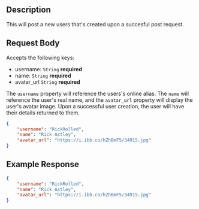 ## Description
This will post a new users that's created upon a succesful post request. 

## Request Body

Accepts the following keys:

- username: `String` **required** 
- name: `String` **required**
- avatar_url `String` **required**

The `username` property will reference the users's online alias. The `name` will reference the user's real name, and the `avatar_url` property will display the user's avatar image.
Upon a successful user creation, the user will have their details returned to them. 

```json
{
    "username": "RickRolled",
    "name": "Rick Astley",
    "avatar_url": "https://i.ibb.co/hZhBmF5/34915.jpg"
}
```

## Example Response

```json
{
    "username": "RickRolled",
    "name": "Rick Astley",
    "avatar_url": "https://i.ibb.co/hZhBmF5/34915.jpg"
}
```